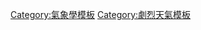 {{template category|description=<!--These templates may be useful in writing articles on floods.-->}}

[[Category:氣象學模板|Category:氣象學模板]]
[[Category:劇烈天氣模板|Category:劇烈天氣模板]]
